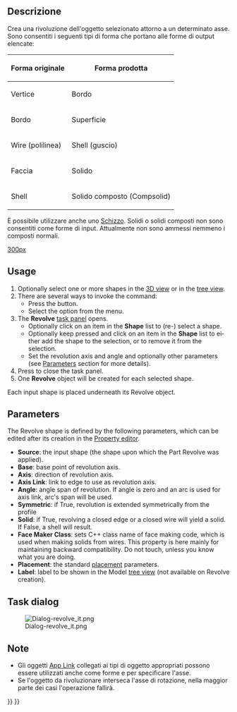 <languages/>

{{Docnav/it
|[[Part_Extrude/it|Estrudi]]
|[[Part_Mirror/it|Specchia]]
|[[Part_Workbench/it|Part]]
|IconL=Part_Extrude.svg
|IconR=Part_Mirror.svg
|IconC=Workbench_Part.svg
}}

{{GuiCommand/it
|Name=Part Revolve
|Name/it=Part Rivoluziona
|MenuLocation=Parte → Rivoluziona...
|Workbenches=[[Part_Workbench/it|Part]]
}}

<span id="Description"></span>
==Descrizione==

Crea una rivoluzione dell'oggetto selezionato attorno a un determinato asse. Sono consentiti i seguenti tipi di forma che portano alle forme di output elencate:

{| class="wikitable"
|-
! Forma originale
! Forma prodotta
|-
| Vertice
| Bordo
|-
| Bordo 
| Superficie
|-
| Wire (polilinea)
| Shell (guscio)
|-
| Faccia
| Solido
|-
| Shell 
| Solido composto (Compsolid)
|}

È possibile utilizzare anche uno [[Sketcher_Workbench/it|Schizzo]]. Solidi o solidi composti non sono consentiti come forme di input. Attualmente non sono ammessi nemmeno i composti normali.

[[image:Part_Revolve_example.png|300px]]
<div lang="en" dir="ltr" class="mw-content-ltr">
{{Caption|Example of revolution}}
</div>

<div lang="en" dir="ltr" class="mw-content-ltr">
==Usage==
</div>

<div lang="en" dir="ltr" class="mw-content-ltr">
# Optionally select one or more shapes in the [[3D_view|3D view]] or in the [[Tree_view|tree view]].
# There are several ways to invoke the command:
#* Press the {{Button|[[Image:Part_Revolve.svg|16px]] [[Part_Revolve|Revolve...]]}} button.
#* Select the {{MenuCommand|Part → [[Image:Part_Revolve.svg|16px]] Revolve...}} option from the menu.
# The '''Revolve''' [[Task_panel|task panel]] opens.
#* Optionally click on an item in the '''Shape''' list to (re-) select a shape.
#* Optionally keep {{KEY|Shift}} pressed and click on an item in the '''Shape''' list to either add the shape to the selection, or to remove it from the selection.
#* Set the revolution axis and angle and optionally other parameters (see [[#Parameters|Parameters]] section for more details).
# Press {{Button|OK}} to close the task panel.
# One '''Revolve''' object will be created for each selected shape.
</div>

<div lang="en" dir="ltr" class="mw-content-ltr">
Each input shape is placed underneath its Revolve object.
</div>

<div lang="en" dir="ltr" class="mw-content-ltr">
== Parameters ==
</div>

<div lang="en" dir="ltr" class="mw-content-ltr">
The Revolve shape is defined by the following parameters, which can be edited after its creation in the [[Property_editor|Property editor]].  
* '''Source''': the input shape (the shape upon which the Part Revolve was applied).
* '''Base''': base point of revolution axis.
* '''Axis''': direction of revolution axis.
* '''Axis Link''': link to edge to use as revolution axis.
* '''Angle''': angle span of revolution. If angle is zero and an arc is used for axis link, arc's span will be used.
* '''Symmetric''': if True, revolution is extended symmetrically from the profile
* '''Solid''': if True, revolving a closed edge or a closed wire will yield a solid. If False, a shell will result.
* '''Face Maker Class''': sets C++ class name of face making code, which is used when making solids from wires. This property is here mainly for maintaining backward compatibility. Do not touch, unless you know what you are doing.
* '''Placement''': the standard [[Placement|placement]] parameters.
* '''Label''': label to be shown in the Model [[Tree_view|tree view]] (not available on Revolve creation).
</div>

<div lang="en" dir="ltr" class="mw-content-ltr">
== Task dialog ==
</div> 

<div class="mw-translate-fuzzy">
[[Image:Dialog-revolve_it.png]]
</div>

<span id="Notes"></span>
==Note==

<div class="mw-translate-fuzzy">
* Gli oggetti [[App_Link/it|App Link]] collegati ai tipi di oggetto appropriati possono essere utilizzati anche come forme e per specificare l'asse. {{Version/it|0.20}}
* Se l'oggetto da rivoluzionare interseca l'asse di rotazione, nella maggior parte dei casi l'operazione fallirà.
</div>


{{Docnav/it
|[[Part_Extrude/it|Estrudi]]
|[[Part_Mirror/it|Specchia]]
|[[Part_Workbench/it|Part]]
|IconL=Part_Extrude.svg
|IconR=Part_Mirror.svg
|IconC=Workbench_Part.svg
}}

{{Part Tools navi{{#translation:}}}}
{{Userdocnavi{{#translation:}}}}